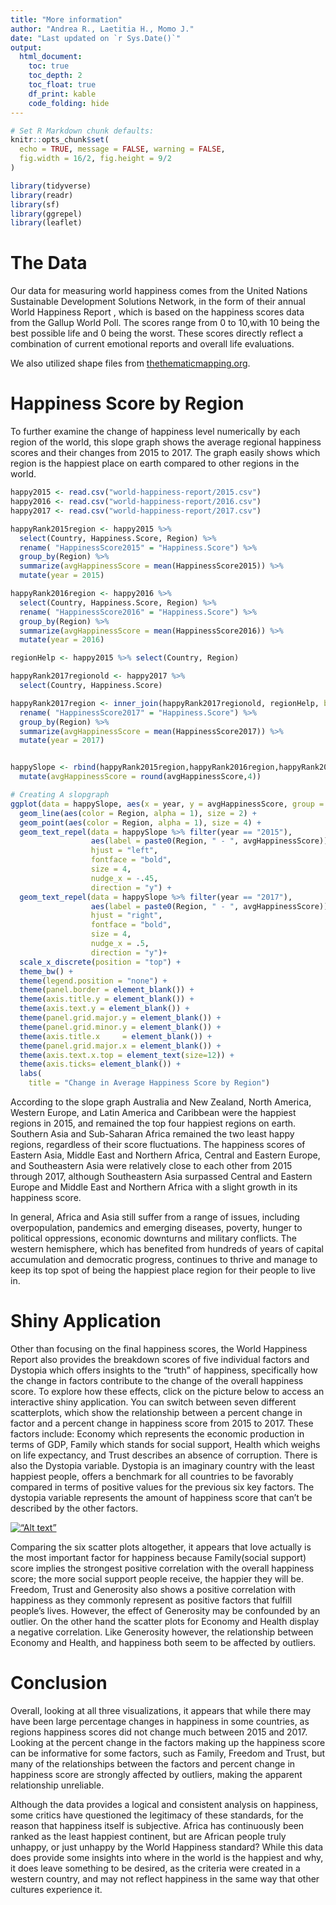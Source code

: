 ```yaml
---
title: "More information"
author: "Andrea R., Laetitia H., Momo J."
date: "Last updated on `r Sys.Date()`"
output:
  html_document:
    toc: true
    toc_depth: 2
    toc_float: true
    df_print: kable
    code_folding: hide
---
```


```r
# Set R Markdown chunk defaults:
knitr::opts_chunk$set(
  echo = TRUE, message = FALSE, warning = FALSE, 
  fig.width = 16/2, fig.height = 9/2
)
```

```r
library(tidyverse)
library(readr)
library(sf)
library(ggrepel)
library(leaflet)
```

# The Data
Our data for measuring world happiness comes from the United Nations Sustainable Development Solutions Network, in the form of their annual World Happiness Report , which is based on the happiness scores data from the Gallup World Poll. The scores range from 0 to 10,with 10 being the best possible life and 0 being the worst. These scores directly reflect a combination of current emotional reports and overall life evaluations. 

We also utilized shape files from [thethematicmapping.org](http://thematicmapping.org/downloads/world_borders.php).



# Happiness Score by Region

To further examine the change of happiness level numerically by each region of the world, this slope graph shows the average regional happiness scores and their changes from 2015 to 2017. The graph easily shows which region is the happiest place on earth compared to other regions in the world.


```r
happy2015 <- read.csv("world-happiness-report/2015.csv")
happy2016 <- read.csv("world-happiness-report/2016.csv")
happy2017 <- read.csv("world-happiness-report/2017.csv")

happyRank2015region <- happy2015 %>% 
  select(Country, Happiness.Score, Region) %>% 
  rename( "HappinessScore2015" = "Happiness.Score") %>%
  group_by(Region) %>%
  summarize(avgHappinessScore = mean(HappinessScore2015)) %>%
  mutate(year = 2015)

happyRank2016region <- happy2016 %>% 
  select(Country, Happiness.Score, Region) %>% 
  rename( "HappinessScore2016" = "Happiness.Score") %>%
  group_by(Region) %>%
  summarize(avgHappinessScore = mean(HappinessScore2016)) %>%
  mutate(year = 2016)

regionHelp <- happy2015 %>% select(Country, Region)

happyRank2017regionold <- happy2017 %>% 
  select(Country, Happiness.Score)

happyRank2017region <- inner_join(happyRank2017regionold, regionHelp, by = "Country") %>%
  rename( "HappinessScore2017" = "Happiness.Score") %>%
  group_by(Region) %>%
  summarize(avgHappinessScore = mean(HappinessScore2017)) %>%
  mutate(year = 2017)


happySlope <- rbind(happyRank2015region,happyRank2016region,happyRank2017region) %>%
  mutate(avgHappinessScore = round(avgHappinessScore,4))

```


```r
# Creating A slopgraph
ggplot(data = happySlope, aes(x = year, y = avgHappinessScore, group = Region)) +
  geom_line(aes(color = Region, alpha = 1), size = 2) +
  geom_point(aes(color = Region, alpha = 1), size = 4) +
  geom_text_repel(data = happySlope %>% filter(year == "2015"),
                  aes(label = paste0(Region, " - ", avgHappinessScore)) , 
                  hjust = "left", 
                  fontface = "bold", 
                  size = 4, 
                  nudge_x = -.45, 
                  direction = "y") +
  geom_text_repel(data = happySlope %>% filter(year == "2017"), 
                  aes(label = paste0(Region, " - ", avgHappinessScore)) , 
                  hjust = "right", 
                  fontface = "bold", 
                  size = 4, 
                  nudge_x = .5, 
                  direction = "y")+
  scale_x_discrete(position = "top") +
  theme_bw() +
  theme(legend.position = "none") +
  theme(panel.border = element_blank()) +
  theme(axis.title.y = element_blank()) +
  theme(axis.text.y = element_blank()) +
  theme(panel.grid.major.y = element_blank()) +
  theme(panel.grid.minor.y = element_blank()) +
  theme(axis.title.x     = element_blank()) +
  theme(panel.grid.major.x = element_blank()) +
  theme(axis.text.x.top = element_text(size=12)) +
  theme(axis.ticks= element_blank()) +
  labs(
    title = "Change in Average Happiness Score by Region")

```
According to the slope graph Australia and New Zealand, North America, Western Europe, and Latin America and Caribbean were the happiest regions in 2015, and remained the top four happiest regions on earth. Southern Asia and Sub-Saharan Africa remained the two least happy regions, regardless of their score fluctuations. The happiness scores of Eastern Asia, Middle East and Northern Africa, Central and Eastern Europe, and Southeastern Asia were relatively close to each other from 2015 through 2017, although Southeastern Asia surpassed Central and Eastern Europe and Middle East and Northern Africa with a slight growth in its happiness score. 

In general, Africa and Asia still suffer from a range of issues, including overpopulation, pandemics and emerging diseases, poverty, hunger to political oppressions, economic downturns and military conflicts. The western hemisphere, which has benefited from hundreds of years of capital accumulation and democratic progress, continues to thrive and manage to keep its top spot of being the happiest place region for their people to live in.


# Shiny Application

Other than focusing on the final happiness scores, the World Happiness Report also provides the breakdown scores of five individual factors and Dystopia which offers insights to the “truth” of happiness, specifically how the change in factors contribute to the change of the overall happiness score. To explore how these effects, click on the picture below to access an interactive shiny application. You can switch between seven different scatterplots, which show the relationship between a percent change in factor and a percent change in happiness score from 2015 to 2017. These factors include: Economy which represents the economic production in terms of GDP, Family which stands for social support, Health which weighs on life expectancy, and Trust describes an absence of corruption. There is also the Dystopia variable. Dystopia is an imaginary country with the least happiest people, offers a benchmark for all countries to be favorably compared in terms of positive values for the previous six key factors. The dystopia variable represents the amount of happiness score that can’t be described by the other factors.  

[!["Alt text"](ShinyScreenshot.png)](https://andrea-lynn-rawson.shinyapps.io/FinalProjectInteractiveGraph/)


Comparing the six scatter plots altogether, it appears that love actually is the most important factor for happiness because Family(social support) score implies the strongest positive correlation with the overall happiness score; the more social support people receive, the happier they will be. Freedom, Trust and Generosity also shows a positive correlation with happiness as they commonly represent as positive factors that fulfill people’s lives. However, the effect of Generosity may be confounded by an outlier. On the other hand the scatter plots for Economy and Health display a negative correlation.  Like Generosity however, the relationship between Economy and Health, and happiness both seem to be affected by outliers. 


# Conclusion
Overall, looking at all three visualizations, it appears that while there may have been large percentage changes in happiness in some countries, as regions happiness scores did not change much between 2015 and 2017. Looking at the percent change in the factors making up the happiness score can be informative for some factors, such as Family, Freedom and Trust, but many of the relationships between the factors and percent change in happiness score are strongly affected by outliers, making the apparent relationship unreliable. 

Although the data provides a logical and consistent analysis on happiness, some critics have questioned the legitimacy of these standards, for the reason that happiness itself is subjective. Africa has continuously been ranked as the least happiest continent, but are African people truly unhappy, or just unhappy by the World Happiness standard? While this data does provide some insights into where in the world is the happiest and why, it does leave something to be desired, as the criteria were created in a western country, and may not reflect happiness in the same way that other cultures experience it. 

